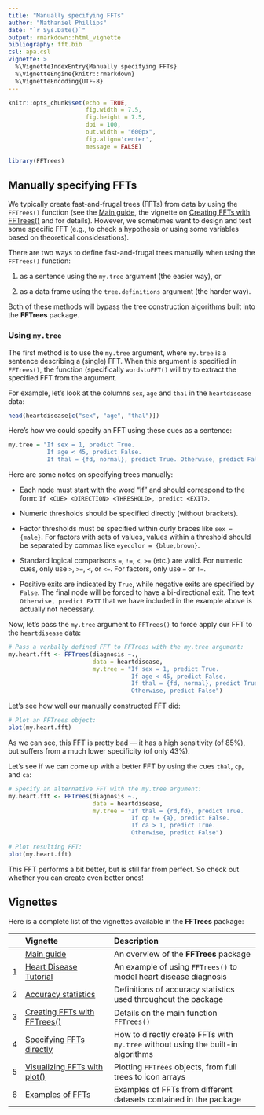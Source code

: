 ```yaml
---
title: "Manually specifying FFTs"
author: "Nathaniel Phillips"
date: "`r Sys.Date()`"
output: rmarkdown::html_vignette
bibliography: fft.bib
csl: apa.csl 
vignette: >
  %\VignetteIndexEntry{Manually specifying FFTs}
  %\VignetteEngine{knitr::rmarkdown}
  %\VignetteEncoding{UTF-8}
---
```


```r
knitr::opts_chunk$set(echo = TRUE, 
                      fig.width = 7.5, 
                      fig.height = 7.5, 
                      dpi = 100, 
                      out.width = "600px", 
                      fig.align='center', 
                      message = FALSE)
```


```r
library(FFTrees)
```


## Manually specifying FFTs 

We typically create fast-and-frugal trees (FFTs) from data by using the `FFTrees()` function (see the [Main guide](guide.html), the vignette on [Creating FFTs with FFTrees()](FFTrees_function.html) and for details). 
However, we sometimes want to design and test some specific FFT (e.g., to check a hypothesis or using some variables based on theoretical considerations). 

There are two ways to define fast-and-frugal trees manually when using the `FFTrees()` function: 

1. as a sentence using the `my.tree` argument (the easier way), or  

2. as a data frame using the `tree.definitions` argument (the harder way).  

Both of these methods will bypass the tree construction algorithms built into the **FFTrees** package.


### Using `my.tree`

The first method is to use the `my.tree` argument, where `my.tree` is a sentence describing a (single) FFT. When this argument is specified in `FFTrees()`, the function (specifically `wordstoFFT()` will try to extract the specified FFT from the argument.

For example, let's look at the columns `sex`, `age` and `thal` in the `heartdisease` data:

```r
head(heartdisease[c("sex", "age", "thal")])
```

Here's how we could specify an FFT using these cues as a sentence:

```r
my.tree = "If sex = 1, predict True.
           If age < 45, predict False. 
           If thal = {fd, normal}, predict True. Otherwise, predict False"
```

Here are some notes on specifying trees manually:

- Each node must start with the word "If" and should correspond to the form: `If <CUE> <DIRECTION> <THRESHOLD>, predict <EXIT>`.

- Numeric thresholds should be specified directly (without brackets). 

- Factor thresholds must be specified within curly braces like `sex = {male}`. 
For factors with sets of values, values within a threshold should be separated by commas like `eyecolor = {blue,brown}`. 

- Standard logical comparisons `=`, `!=`, `<`, `>=` (etc.) are valid. 
For numeric cues, only use `>`, `>=`, `<`, or\ `<=`. For factors, only use `=` or\ `!=`.

- Positive exits are indicated by `True`, while negative exits are specified by `False`. 
The final node will be forced to have a bi-directional exit. 
The text `Otherwise, predict EXIT` that we have included in the example above is actually not necessary. 

Now, let's pass the `my.tree` argument to `FFTrees()` to force apply our FFT to the `heartdisease` data:

```r
# Pass a verbally defined FFT to FFTrees with the my.tree argument: 
my.heart.fft <- FFTrees(diagnosis ~.,
                        data = heartdisease,
                        my.tree = "If sex = 1, predict True.
                                   If age < 45, predict False. 
                                   If thal = {fd, normal}, predict True. 
                                   Otherwise, predict False")
```

Let's see how well our manually constructed FFT did:

```r
# Plot an FFTrees object:
plot(my.heart.fft)
```

As we can see, this FFT is pretty bad --- it has a high sensitivity (of\ 85%), but suffers from a much lower specificity (of only\ 43%). 

Let's see if we can come up with a better FFT by using the cues\ `thal`, `cp`, and\ `ca`: 

```r
# Specify an alternative FFT with the my.tree argument: 
my.heart.fft <- FFTrees(diagnosis ~.,
                        data = heartdisease,
                        my.tree = "If thal = {rd,fd}, predict True.
                                   If cp != {a}, predict False. 
                                   If ca > 1, predict True. 
                                   Otherwise, predict False")

# Plot resulting FFT:
plot(my.heart.fft)
```

This FFT performs a bit better, but is still far from perfect. 
So check out whether you can create even better ones! 


<!-- ToDo: 2nd way to specify an FFT:  -->
<!--       2. as a data frame using the `tree.definitions` argument  -->


## Vignettes

<!-- Table of all vignettes: -->

Here is a complete list of the vignettes available in the **FFTrees** package: 

|   | Vignette | Description |
|--:|:------------------------------|:-------------------------------------------------|
|   | [Main guide](guide.html) | An overview of the **FFTrees** package |
| 1 | [Heart Disease Tutorial](FFTrees_heart.html)   | An example of using `FFTrees()` to model heart disease diagnosis |
| 2 | [Accuracy statistics](AccuracyStatistics.html) | Definitions of accuracy statistics used throughout the package |
| 3 | [Creating FFTs with FFTrees()](FFTrees_function.html) | Details on the main function `FFTrees()` |
| 4 | [Specifying FFTs directly](FFTrees_mytree.html)   | How to directly create FFTs with `my.tree` without using the built-in algorithms |
| 5 | [Visualizing FFTs with plot()](FFTrees_plot.html) | Plotting `FFTrees` objects, from full trees to icon arrays |
| 6 | [Examples of FFTs](FFTrees_examples.html) | Examples of FFTs from different datasets contained in the package |


<!-- eof. -->
